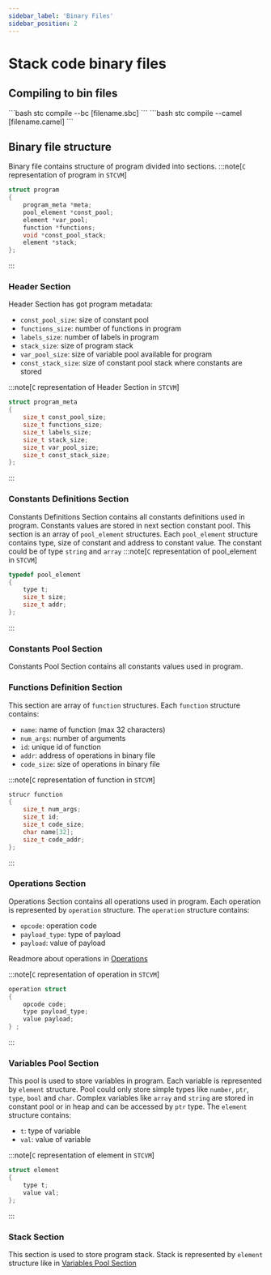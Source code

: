 ```yaml
---
sidebar_label: 'Binary Files'
sidebar_position: 2
---
```


# Stack code binary files

## Compiling to bin files

<Tabs>
    <TabItem value="bc" label="Byte Code" default>
        ```bash
        stc compile --bc [filename.sbc]
        ```
    </TabItem>
    <TabItem value="camel" label="Camel">
        ```bash
        stc compile --camel [filename.camel]
        ```
    </TabItem>

</Tabs>

## Binary file structure

Binary file contains structure of program divided into sections.
:::note[`C` representation of program in `STCVM`]
```C
struct program
{
    program_meta *meta;
    pool_element *const_pool;
    element *var_pool;
    function *functions;
    void *const_pool_stack;
    element *stack;
};
```
:::


### Header Section
Header Section has got program metadata:
- `const_pool_size`: size of constant pool
- `functions_size`: number of functions in program
- `labels_size`: number of labels in program
- `stack_size`: size of program stack
- `var_pool_size`: size of variable pool available for program
- `const_stack_size`: size of constant pool stack where constants are stored

:::note[`C` representation of Header Section in `STCVM`]
```C
struct program_meta
{
    size_t const_pool_size;
    size_t functions_size;
    size_t labels_size;
    size_t stack_size;
    size_t var_pool_size;
    size_t const_stack_size;
};
```
:::

### Constants Definitions Section
Constants Definitions Section contains all constants definitions used in program. Constants values are stored in next section constant pool. This section is an array of `pool_element` structures. Each `pool_element` structure contains type, size of constant and address to constant value.
The constant could be of type `string` and `array`
:::note[`C` representation of pool_element in `STCVM`]
```C
typedef pool_element
{
    type t;
    size_t size;
    size_t addr;
};
```
:::

### Constants Pool Section
Constants Pool Section contains all constants values used in program.

### Functions Definition Section
This section are array of `function` structures. Each `function` structure contains:
- `name`: name of function (max 32 characters)
- `num_args`: number of arguments
- `id`: unique id of function
- `addr`: address of operations in binary file
- `code_size`: size of operations in binary file

:::note[`C` representation of function in `STCVM`]
```C
strucr function
{
    size_t num_args;
    size_t id;
    size_t code_size;
    char name[32];
    size_t code_addr;
};
```
:::

### Operations Section
Operations Section contains all operations used in program. Each operation is represented by `operation` structure. The `operation` structure contains:
- `opcode`: operation code
- `payload_type`: type of payload
- `payload`: value of payload

Readmore about operations in [Operations](/docs/stc/vm#operations)

:::note[`C` representation of operation in `STCVM`]
```C
operation struct
{
    opcode code;
    type payload_type;
    value payload;
} ;
```
:::

### Variables Pool Section

This pool is used to store variables in program. Each variable is represented by `element` structure. Pool could only store simple types like `number`, `ptr`, `type`, `bool` and `char`. Complex variables like `array` and `string` are stored in constant pool or in heap and can be accessed by `ptr` type.
The `element` structure contains:
- `t`: type of variable
- `val`: value of variable

:::note[`C` representation of element in `STCVM`]
```C
struct element
{
    type t;
    value val;
};
```
:::

### Stack Section

This section is used to store program stack. Stack is represented by `element` structure like in [Variables Pool Section](#variables-pool-section)